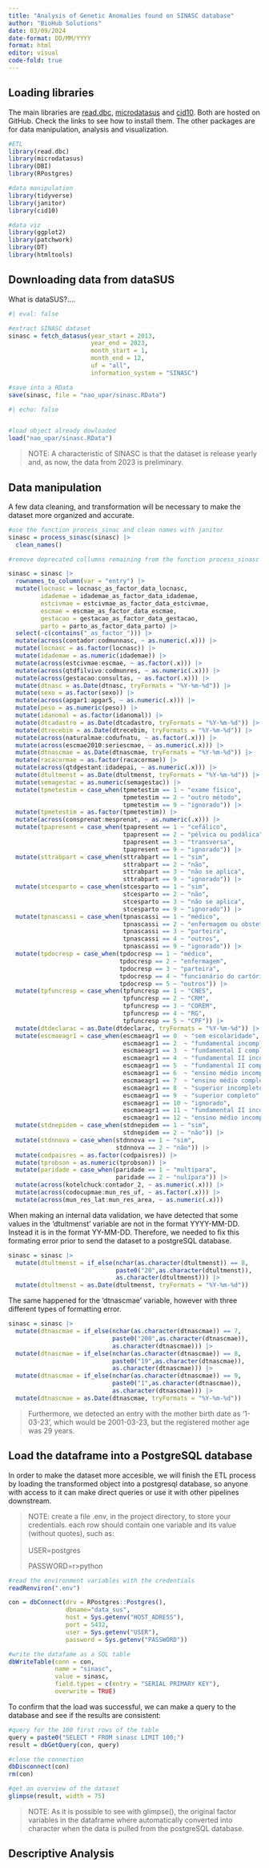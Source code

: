 ```yaml
---
title: "Analysis of Genetic Anomalies found on SINASC database"
author: "BioHub Solutions"
date: 03/09/2024
date-format: DD/MM/YYYY
format: html
editor: visual
code-fold: true
---
```


## Loading libraries

The main libraries are [read.dbc](https://github.com/danicat/read.dbc), [microdatasus](https://github.com/rfsaldanha/microdatasus) and [cid10](https://github.com/msrodrigues/cid10). Both are hosted on GitHub. Check the links to see how to install them. The other packages are for data manipulation, analysis and visualization.

```r

#ETL
library(read.dbc)
library(microdatasus)
library(DBI)
library(RPostgres)

#data manipulation
library(tidyverse)
library(janitor)
library(cid10)

#data viz
library(ggplot2)
library(patchwork)
library(DT)
library(htmltools)
```

## Downloading data from dataSUS

What is dataSUS?....

```r
#| eval: false

#extract SINASC dataset
sinasc = fetch_datasus(year_start = 2013,
                       year_end = 2023,
                       month_start = 1,
                       month_end = 12,
                       uf = "all",
                       information_system = "SINASC")

#save into a RData
save(sinasc, file = "nao_upar/sinasc.RData")
```

```r
#| echo: false


#load object already dowloaded
load("nao_upar/sinasc.RData")

```

> NOTE: A characteristic of SINASC is that the dataset is release yearly and, as now, the data from 2023 is preliminary.

## Data manipulation

A few data cleaning, and transformation will be necessary to make the dataset more organized and accurate.

```r

#use the function process_sinac and clean names with janitor
sinasc = process_sinasc(sinasc) |> 
  clean_names()

#remove deprecated collumns remaining from the function process_sinasc

sinasc = sinasc |> 
  rownames_to_column(var = "entry") |> 
  mutate(locnasc = locnasc_as_factor_data_locnasc,
         idademae = idademae_as_factor_data_idademae,
         estcivmae = estcivmae_as_factor_data_estcivmae,
         escmae = escmae_as_factor_data_escmae, 
         gestacao = gestacao_as_factor_data_gestacao,
         parto = parto_as_factor_data_parto) |> 
  select(-c(contains("_as_factor_"))) |>
  mutate(across(contador:codmunnasc, ~ as.numeric(.x))) |>
  mutate(locnasc = as.factor(locnasc)) |> 
  mutate(idademae = as.numeric(idademae)) |> 
  mutate(across(estcivmae:escmae, ~ as.factor(.x))) |>
  mutate(across(qtdfilvivo:codmunres, ~ as.numeric(.x))) |>
  mutate(across(gestacao:consultas, ~ as.factor(.x))) |>
  mutate(dtnasc = as.Date(dtnasc, tryFormats = "%Y-%m-%d")) |>
  mutate(sexo = as.factor(sexo)) |> 
  mutate(across(apgar1:apgar5, ~ as.numeric(.x))) |> 
  mutate(peso = as.numeric(peso)) |> 
  mutate(idanomal = as.factor(idanomal)) |> 
  mutate(dtcadastro = as.Date(dtcadastro, tryFormats = "%Y-%m-%d")) |>
  mutate(dtrecebim = as.Date(dtrecebim, tryFormats = "%Y-%m-%d")) |>
  mutate(across(naturalmae:codufnatu, ~ as.factor(.x))) |>
  mutate(across(escmae2010:seriescmae, ~ as.numeric(.x))) |> 
  mutate(dtnascmae = as.Date(dtnascmae, tryFormats = "%Y-%m-%d")) |>
  mutate(racacormae = as.factor(racacormae)) |>   
  mutate(across(qtdgestant:idadepai, ~ as.numeric(.x))) |>  
  mutate(dtultmenst = as.Date(dtultmenst, tryFormats = "%Y-%m-%d")) |>
  mutate(semagestac = as.numeric(semagestac)) |> 
  mutate(tpmetestim = case_when(tpmetestim == 1 ~ "exame físico",
                                tpmetestim == 2 ~ "outro método",
                                tpmetestim == 9 ~ "ignorado")) |> 
  mutate(tpmetestim = as.factor(tpmetestim)) |> 
  mutate(across(consprenat:mesprenat, ~ as.numeric(.x))) |> 
  mutate(tpapresent = case_when(tpapresent == 1 ~ "cefálico",
                                tpapresent == 2 ~ "pélvica ou podálica",
                                tpapresent == 3 ~ "transversa",
                                tpapresent == 9 ~ "ignorado")) |> 
  mutate(sttrabpart = case_when(sttrabpart == 1 ~ "sim",
                                sttrabpart == 2 ~ "não",
                                sttrabpart == 3 ~ "não se aplica",
                                sttrabpart == 9 ~ "ignorado")) |>
  mutate(stcesparto = case_when(stcesparto == 1 ~ "sim",
                                stcesparto == 2 ~ "não",
                                stcesparto == 3 ~ "não se aplica",
                                stcesparto == 9 ~ "ignorado")) |> 
  mutate(tpnascassi = case_when(tpnascassi == 1 ~ "médico",
                                tpnascassi == 2 ~ "enfermagem ou obstetriz",
                                tpnascassi == 3 ~ "parteira",
                                tpnascassi == 4 ~ "outros",
                                tpnascassi == 9 ~ "ignorado")) |> 
  mutate(tpdocresp = case_when(tpdocresp == 1 ~ "médico",
                               tpdocresp == 2 ~ "enfermagem",
                               tpdocresp == 3 ~ "parteira",
                               tpdocresp == 4 ~ "funcionário do cartório",
                               tpdocresp == 5 ~ "outros")) |> 
  mutate(tpfuncresp = case_when(tpfuncresp == 1 ~ "CNES",
                                tpfuncresp == 2 ~ "CRM",
                                tpfuncresp == 3 ~ "COREM",
                                tpfuncresp == 4 ~ "RG",
                                tpfuncresp == 5 ~ "CPF")) |>
  mutate(dtdeclarac = as.Date(dtdeclarac, tryFormats = "%Y-%m-%d")) |>
  mutate(escmaeagr1 = case_when(escmaeagr1 == 0  ~ "sem escolaridade",
                                escmaeagr1 == 2  ~ "fundamental incompleto",
                                escmaeagr1 == 3  ~ "fundamental I completo",
                                escmaeagr1 == 4  ~ "fundamental II incompleto",
                                escmaeagr1 == 5  ~ "fundamental II completo",
                                escmaeagr1 == 6  ~ "ensino médio incompleto",
                                escmaeagr1 == 7  ~ "ensino médio completo",
                                escmaeagr1 == 8  ~ "superior incompleto",
                                escmaeagr1 == 9  ~ "superior completo",
                                escmaeagr1 == 10 ~ "ignorado",
                                escmaeagr1 == 11 ~ "fundamental II incompleto ou inespecífico",
                                escmaeagr1 == 12 ~ "ensino médio incompleto ou inespecífico")) |>
  mutate(stdnepidem = case_when(stdnepidem == 1 ~ "sim",
                                stdnepidem == 2 ~ "não")) |> 
  mutate(stdnnova = case_when(stdnnova == 1 ~ "sim",
                              stdnnova == 2 ~ "não")) |>
  mutate(codpaisres = as.factor(codpaisres)) |> 
  mutate(tprobson = as.numeric(tprobson)) |> 
  mutate(paridade = case_when(paridade == 1 ~ "multípara",
                              paridade == 2 ~ "nulípara")) |>  
  mutate(across(kotelchuck:contador_2, ~ as.numeric(.x))) |>
  mutate(across(codocupmae:mun_res_uf, ~ as.factor(.x))) |>
  mutate(across(mun_res_lat:mun_res_area, ~ as.numeric(.x)))

```

When making an internal data validation, we have detected that some values in the 'dtultmenst' variable are not in the format YYYY-MM-DD. Instead it is in the format YY-MM-DD. Therefore, we needed to fix this formating error prior to send the dataset to a postgreSQL database.

```r

sinasc = sinasc |> 
  mutate(dtultmenst = if_else(nchar(as.character(dtultmenst)) == 8, 
                              paste0("20",as.character(dtultmenst)),
                              as.character(dtultmenst))) |> 
  mutate(dtultmenst = as.Date(dtultmenst, tryFormats = "%Y-%m-%d"))
```

The same happened for the 'dtnascmae' variable, however with three different types of formatting error.

```r

sinasc = sinasc |>
  mutate(dtnascmae = if_else(nchar(as.character(dtnascmae)) == 7, 
                             paste0("200",as.character(dtnascmae)), 
                             as.character(dtnascmae))) |> 
  mutate(dtnascmae = if_else(nchar(as.character(dtnascmae)) == 8, 
                             paste0("19",as.character(dtnascmae)),  
                             as.character(dtnascmae))) |> 
  mutate(dtnascmae = if_else(nchar(as.character(dtnascmae)) == 9, 
                             paste0("1",as.character(dtnascmae)),   
                             as.character(dtnascmae))) |> 
  mutate(dtnascmae = as.Date(dtnascmae, tryFormats = "%Y-%m-%d")) 
```

> Furthermore, we detected an entry with the mother birth date as '1-03-23', which would be 2001-03-23, but the registered mother age was 29 years.

## Load the dataframe into a PostgreSQL database

In order to make the dataset more accesible, we will finish the ETL process by loading the transformed object into a postgresql database, so anyone with access to it can make direct queries or use it with other pipelines downstream.

> NOTE: create a file .env, in the project directory, to store your credentials. each row should contain one variable and its value (without quotes), such as:\
> \
> USER=postgres
>
> PASSWORD=r\>python

```r

#read the environment variables with the credentials
readRenviron(".env")

con = dbConnect(drv = RPostgres::Postgres(),
                dbname="data_sus",
                host = Sys.getenv("HOST_ADRESS"),
                port = 5432,
                user = Sys.getenv("USER"),
                password = Sys.getenv("PASSWORD"))

#write the datafame as a SQL table
dbWriteTable(conn = con,
             name = "sinasc",   
             value = sinasc,
             field.types = c(entry = "SERIAL PRIMARY KEY"),
             overwrite = TRUE)

```

To confirm that the load was successful, we can make a query to the database and see if the results are consistent:

```r

#query for the 100 first rows of the table
query = paste0("SELECT * FROM sinasc LIMIT 100;")
result = dbGetQuery(con, query)

#close the connection
dbDisconnect(con)
rm(con)

#get an overview of the dataset
glimpse(result, width = 75)
```

> NOTE: As it is possible to see with glimpse(), the original factor variables in the dataframe where automatically converted into character when the data is pulled from the postgreSQL database.

## Descriptive Analysis
